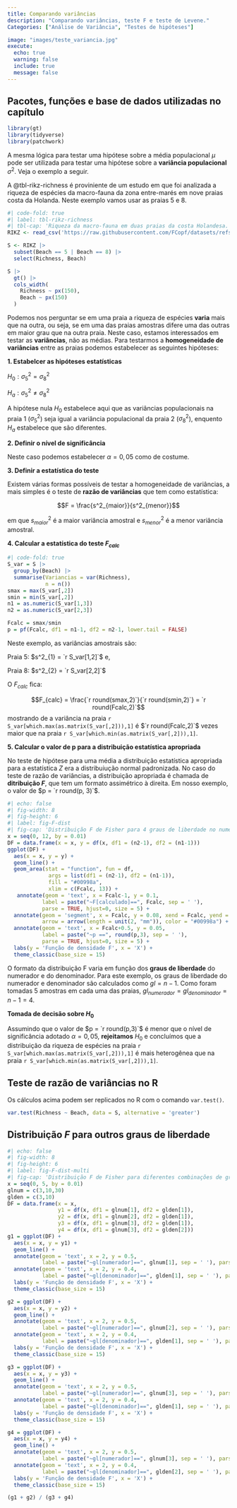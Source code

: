 ```yaml
---
title: Comparando variâncias
description: "Comparando variâncias, teste F e teste de Levene."
Categories: ["Análise de Variância", "Testes de hipóteses"]

image: "images/teste_variancia.jpg"
execute:
  echo: true
  warning: false
  include: true
  message: false
---
```


:::{.callout-tip collapse="true"}
## Pacotes, funções e base de dados utilizadas no capítulo

```r
library(gt)
library(tidyverse)
library(patchwork)
```
:::

A mesma lógica para testar uma hipótese sobre a média populacional $\mu$ pode ser utilizada para testar uma hipótese sobre a **variância populacional** $\sigma^2$. Veja o exemplo a seguir.

A @tbl-rikz-richness é proviniente de um estudo em que foi analizada a riqueza de espécies da macro-fauna da zona entre-marés em nove praias costa da Holanda. Neste exemplo vamos usar as praias 5 e 8.

```r
#| code-fold: true
#| label: tbl-rikz-richness
#| tbl-cap: 'Riqueza da macro-fauna em duas praias da costa Holandesa. Dados completos no arquivo "RIKZ" do pacote "AED".'
RIKZ <- read_csv('https://raw.githubusercontent.com/FCopf/datasets/refs/heads/main/RIKZ.csv')

S <- RIKZ |> 
  subset(Beach == 5 | Beach == 8) |> 
  select(Richness, Beach)

S |> 
  gt() |> 
  cols_width(
    Richness ~ px(150),
    Beach ~ px(150)
  )

```

Podemos nos perguntar se em uma praia a riqueza de espécies **varia** mais que na outra, ou seja, se em uma das praias amostras difere uma das outras em maior grau que na outra praia. Neste caso, estamos interessados em testar as **variâncias**, não as médias. Para testarmos a **homogeneidade de variâncias** entre as praias podemos estabelecer as seguintes hipóteses:

**1. Estabelcer as hipóteses estatísticas**

$H_0: \sigma^2_5 = \sigma^2_8$

$H_a: \sigma^2_5 \ne \sigma^2_8$

A hipótese nula $H_0$ estabelece aqui que as variâncias populacionais na praia 1 ($\sigma^2_5$) seja igual a variância populacional da praia 2 ($\sigma^2_8$), enquento $H_a$ estabelece que são diferentes.

**2. Definir o nível de significância**

Neste caso podemos estabelecer $\alpha = 0,05$ como de costume.


**3. Definir a estatística do teste**

Existem várias formas possíveis de testar a homogeneidade de variâncias, a mais simples é o teste de **razão de variâncias** que tem como estatística:

$$F = \frac{s^2_{maior}}{s^2_{menor}}$$

em que $s^2_{maior}$ é a maior variância amostral e $s^2_{menor}$ é a menor variância amostral.

**4. Calcular a estatística do teste $F_{calc}$**

```r
#| code-fold: true
S_var = S |> 
  group_by(Beach) |> 
  summarise(Variancias = var(Richness),
            n = n())
smax = max(S_var[,2])
smin = min(S_var[,2])
n1 = as.numeric(S_var[1,3])
n2 = as.numeric(S_var[2,3])

Fcalc = smax/smin
p = pf(Fcalc, df1 = n1-1, df2 = n2-1, lower.tail = FALSE)

```

Neste exemplo, as variâncias amostrais são:

Praia 5: $s^2_{1} = `r S_var[1,2]`$ e,

Praia 8: $s^2_{2} = `r S_var[2,2]`$

O $F_{calc}$ fica:

$$F_{calc} = \frac{`r round(smax,2)`}{`r round(smin,2)`} = `r round(Fcalc,2)`$$
mostrando de a variância na praia `r S_var[which.max(as.matrix(S_var[,2])),1]` é $`r round(Fcalc,2)`$ vezes maior que na praia `r S_var[which.min(as.matrix(S_var[,2])),1]`.


**5. Calcular o valor de p para a distribuição estatística apropriada**

No teste de hipótese para uma média a distribuição estatística apropriada para a estatística $Z$ era a distribuiução normal padronizada. No caso do teste de razão de variâncias, a distribuição apropriada é chamada de **ditribuição $F$**, que tem um formato assimétrico à direita. Em nosso exemplo, o valor de $p = `r round(p, 3)`$.

```r
#| echo: false
#| fig-width: 8
#| fig-height: 6
#| label: fig-F-dist
#| fig-cap: 'Distribuição F de Fisher para 4 graus de liberdade no numerador e 4 graus de liberdade no denominador.'
x = seq(0, 12, by = 0.01)
DF = data.frame(x = x, y = df(x, df1 = (n2-1), df2 = (n1-1)))
ggplot(DF) +
  aes(x = x, y = y) +
  geom_line() +
  geom_area(stat = "function", fun = df,
             args = list(df1 = (n2-1), df2 = (n1-1)),
             fill = "#00998a", 
             xlim = c(Fcalc, 13)) +
   annotate(geom = 'text', x = Fcalc-1, y = 0.1, 
           label = paste("~F[calculado]==", Fcalc, sep = ' '), 
           parse = TRUE, hjust=0, size = 5) +
  annotate(geom = 'segment', x = Fcalc, y = 0.08, xend = Fcalc, yend = 0.01, 
           arrow = arrow(length = unit(2, "mm")), color = "#00998a") +
  annotate(geom = 'text', x = Fcalc+0.5, y = 0.05, 
           label = paste("~p ==", round(p,3), sep = ' '), 
           parse = TRUE, hjust=0, size = 5) +
  labs(y = 'Função de densidade F', x = 'X') +
  theme_classic(base_size = 15)
```

O formato da distribuição F varia em função dos **graus de liberdade** do numerador e do denominador. Para este exemplo, os graus de liberdade do numerador e denominador são calculados como $gl = n-1$. Como foram tomadas 5 amostras em cada uma das praias, $gl_{numerador} = gl_{denominador} = n-1 = 4$.

**Tomada de decisão sobre $H_0$**

Assumindo que o valor de $p = `r round(p,3)`$ é menor que o nível de significância adotado $\alpha = 0,05$, **rejeitamos** $H_0$ e concluímos que a distribuição da riqueza de espécies na praia `r S_var[which.max(as.matrix(S_var[,2])),1]` é mais heterogênea que na praia `r S_var[which.min(as.matrix(S_var[,2])),1]`.

## Teste de razão de variâncias no R

Os cálculos acima podem ser replicados no R com o comando `var.test()`.

```r
var.test(Richness ~ Beach, data = S, alternative = 'greater')
```


:::{.callout-note}

# Distribuição $F$ para outros graus de liberdade

```r
#| echo: false
#| fig-width: 8
#| fig-height: 6
#| label: fig-F-dist-multi
#| fig-cap: 'Distribuição F de Fisher para diferentes combinações de graus de liberdade no numerador e denominador.'
x = seq(0, 5, by = 0.01)
glnum = c(3,10,30)
glden = c(3,10)
DF = data.frame(x = x, 
                y1 = df(x, df1 = glnum[1], df2 = glden[1]),
                y2 = df(x, df1 = glnum[2], df2 = glden[1]),
                y3 = df(x, df1 = glnum[3], df2 = glden[1]),
                y4 = df(x, df1 = glnum[3], df2 = glden[2]))
g1 = ggplot(DF) +
  aes(x = x, y = y1) +
  geom_line() +
  annotate(geom = 'text', x = 2, y = 0.5, 
           label = paste("~gl[numerador]==", glnum[1], sep = ' '), parse = TRUE, hjust=0) +
  annotate(geom = 'text', x = 2, y = 0.4, 
           label = paste("~gl[denominador]==", glden[1], sep = ' '), parse = TRUE, hjust=0) +
  labs(y = 'Função de densidade F', x = 'X') +
  theme_classic(base_size = 15)

g2 = ggplot(DF) +
  aes(x = x, y = y2) +
  geom_line() +
  annotate(geom = 'text', x = 2, y = 0.5, 
           label = paste("~gl[numerador]==", glnum[2], sep = ' '), parse = TRUE, hjust=0) +
  annotate(geom = 'text', x = 2, y = 0.4, 
           label = paste("~gl[denominador]==", glden[1], sep = ' '), parse = TRUE, hjust=0) +
  labs(y = 'Função de densidade F', x = 'X') +
  theme_classic(base_size = 15)

g3 = ggplot(DF) +
  aes(x = x, y = y3) +
  geom_line() +
  annotate(geom = 'text', x = 2, y = 0.5, 
           label = paste("~gl[numerador]==", glnum[3], sep = ' '), parse = TRUE, hjust=0) +
  annotate(geom = 'text', x = 2, y = 0.4, 
           label = paste("~gl[denominador]==", glden[1], sep = ' '), parse = TRUE, hjust=0) +
  labs(y = 'Função de densidade F', x = 'X') +
  theme_classic(base_size = 15)

g4 = ggplot(DF) +
  aes(x = x, y = y4) +
  geom_line() +
  annotate(geom = 'text', x = 2, y = 0.5, 
           label = paste("~gl[numerador]==", glnum[3], sep = ' '), parse = TRUE, hjust=0) +
  annotate(geom = 'text', x = 2, y = 0.4, 
           label = paste("~gl[denominador]==", glden[2], sep = ' '), parse = TRUE, hjust=0) +
  labs(y = 'Função de densidade F', x = 'X') +
  theme_classic(base_size = 15)

(g1 + g2) / (g3 + g4)
```


:::

